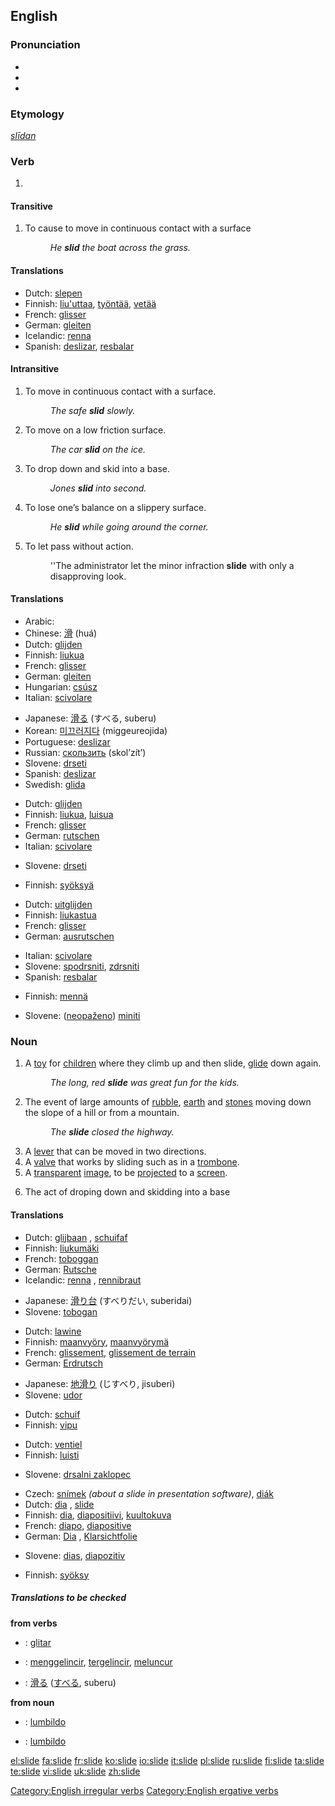 {{wikipedia|dab=slide}}
==English==

===Pronunciation===
*{{IPA|/slaɪd/}}
*{{audio|en-us-slide.ogg|Audio (US)}}
*{{rhymes|aɪd}}

===Etymology===
{{OE.}} ''[[slīdan]]''

===Verb===
{{en-verb|slides|sliding|slid}}

# {{defn|English}}

====Transitive====
{{rfc-header|Transitive}}
# To cause to move in continuous contact with a surface
#: ''He '''slid''' the boat across the grass.''

====Translations====
{{trans-top|to cause to move in contact with a surface}}
*Dutch: [[slepen]]
*Finnish: [[liu'uttaa]], [[työntää]], [[vetää]]
*French: [[glisser]]
*German: [[gleiten]]
*Icelandic: [[renna]]
*Spanish: [[deslizar]], [[resbalar]]
{{trans-mid}}
{{trans-bottom}}

====Intransitive====
# To move in continuous contact with a surface.
#: ''The safe '''slid''' slowly.''
# To move on a low friction surface.
#: ''The car '''slid''' on the ice.''
# {{baseball}} To drop down and skid into a base.
#: ''Jones '''slid''' into second.''
# To lose one’s balance on a slippery surface.
#: ''He '''slid''' while going around the corner.''
# To let pass without action.
#: ''The administrator let the minor infraction '''slide''' with only a disapproving look.

====Translations====
{{trans-top|to move in continuous contact with a surface}}
*Arabic: {{ARchar|[[انزلق]]}} {{IPAchar|(’inzálaqa)}}
*Chinese: [[滑]] (huá)
*Dutch: [[glijden]]
*Finnish: [[liukua]]
*French: [[glisser]]
*German: [[gleiten]]
*Hungarian: [[csúsz]]
*Italian: [[scivolare]]
{{trans-mid}}
*Japanese: [[滑る]] (すべる, suberu)
*Korean: [[미끄러지다]] (miggeureojida)
*Portuguese: [[deslizar]]
*Russian: [[скользить]] (skol’zít’)
*Slovene: [[drseti]]
*Spanish: [[deslizar]]
*Swedish: [[glida]]
{{trans-bottom}}

{{trans-top|to move with low friction}}
*Dutch: [[glijden]]
*Finnish: [[liukua]], [[luisua]]
*French: [[glisser]]
*German: [[rutschen]]
*Italian: [[scivolare]]
{{trans-mid}}
*Slovene: [[drseti]]
{{trans-bottom}}

{{trans-top|in baseball}}
*Finnish: [[syöksyä]]
{{trans-mid}}
{{trans-bottom}}

{{trans-top|to lose balance}}
*Dutch: [[uitglijden]]
*Finnish: [[liukastua]]
*French: [[glisser]]
*German: [[ausrutschen]]
{{trans-mid}}
*Italian: [[scivolare]]
*Slovene: [[spodrsniti]], [[zdrsniti]]
*Spanish: [[resbalar]]
{{trans-bottom}}

{{trans-top|to let pass}}
*Finnish: [[mennä]]
{{trans-mid}}
*Slovene: ([[neopaženo]]) [[miniti]]
{{trans-bottom}}

===Noun===
{{en-noun}}

# A [[toy]] for [[child]]ren where they climb up and then slide, [[glide]] down again.
#: ''The long, red '''slide''' was great fun for the kids.''
# The event of large amounts of [[rubble]], [[earth]] and [[stones]] moving down the slope of a hill or from a mountain.
#: ''The '''slide''' closed the highway.''
# A [[lever]] that can be moved in two directions.
# A [[valve]] that works by sliding such as in a [[trombone]].
# A [[transparent]] [[image]], to be [[project]]ed to a [[screen]].
# {{baseball}} The act of droping down and skidding into a base

====Translations====
{{trans-top|toy}}
*Dutch: [[glijbaan]] {{f}}, [[schuifaf]] {{f}}
*Finnish: [[liukumäki]]
*French: [[toboggan]] {{m}}
*German: [[Rutsche]] {{f}}
*Icelandic: [[renna]] {{f}}, [[rennibraut]] {{f}}
{{trans-mid}}
*Japanese: [[滑り台]] (すべりだい, suberidai)
*Slovene: [[tobogan]]
{{trans-bottom}}

{{trans-top|rubble, earth and stones moving down}}
*Dutch: [[lawine]] {{f}}
*Finnish: [[maanvyöry]], [[maanvyörymä]]
*French: [[glissement]], [[glissement de terrain]]
*German: [[Erdrutsch]] {{m}}
{{trans-mid}}
*Japanese: [[地滑り]] (じすべり, jisuberi)
*Slovene: [[udor]]
{{trans-bottom}}

{{trans-top|lever}}
*Dutch: [[schuif]] {{f}}
*Finnish: [[vipu]]
{{trans-mid}}
{{trans-bottom}}

{{trans-top|valve in eg. a trombone}}
*Dutch: [[ventiel]] {{n}}
*Finnish: [[luisti]]
{{trans-mid}}
*Slovene: [[drsalni zaklopec]]
{{trans-bottom}}

{{trans-top|transparent image for projecting}}
*Czech: [[snímek]] {{m}} ''(about a slide in presentation software)'', [[diák]] {{m}}
*Dutch: [[dia]] {{m}}, [[slide]] {{m}}
*Finnish: [[dia]], [[diapositiivi]], [[kuultokuva]]
*French: [[diapo]], [[diapositive]]
*German: [[Dia]] {{n}}, [[Klarsichtfolie]] {{f}}
{{trans-mid}}
*Slovene: [[dias]], [[diapozitiv]]
{{trans-bottom}}

{{trans-top|in baseball}}
*Finnish: [[syöksy]]
{{trans-mid}}
{{trans-bottom}}

=====Translations to be checked=====
{{checktrans}}

'''from verbs'''
*{{ttbc|Ido}}: [[glitar]]
*{{ttbc|Indonesian}}: [[gelincir|menggelincir]], [[gelincir|tergelincir]], [[luncur|meluncur]]
*{{ttbc|Japanese}}: [[滑る]] ([[すべる]], suberu)

'''from noun'''
*{{ttbc|Esperanto}}: [[lumbildo]]
*{{ttbc|Ido}}: [[lumbildo]]

[[Category:English irregular verbs]]
[[Category:English ergative verbs]]

[[el:slide]]
[[fa:slide]]
[[fr:slide]]
[[ko:slide]]
[[io:slide]]
[[it:slide]]
[[pl:slide]]
[[ru:slide]]
[[fi:slide]]
[[ta:slide]]
[[te:slide]]
[[vi:slide]]
[[uk:slide]]
[[zh:slide]]